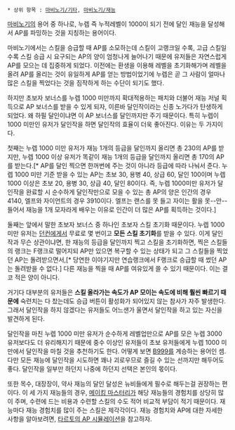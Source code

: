  * 상위 항목 : [[마비노기/기타]], [[마비노기/재능]]

[[마비노기]]의 용어 중 하나로, 누렙 즉 누적레벨이 1000이 되기 전에 달인 재능을 달성해서 AP를 파밍하는 것을 지칭하는 용어이다.

마비노기에서는 스킬을 승급할 때 AP를 소모하는데 스킬이 고랭크일 수록, 고급 스킬일 수록 스킬 승급 시 요구되는 AP의 양이 엄청나게 늘어나기 때문에 유저들은 자연스럽게 AP를 모으는 데 집중하게 되었다. 이전에는 환생을 이용해 레벨을 초기화해가며 레벨을 올려 AP를 올리는 것이 유일하게 AP를 얻는 방법이었기에 누렙은 곧 그 사람이 얼마나 많은 스킬을 찍었다는 것을 짐작하게 하는 수단이 되기도 했다.

하지만 초보자 보너스를 누렙 1000 미만까지 확대적용하는 패치와 더불어 재능 저널 획득으로 AP 보너스를 받을 수 있게 되자, 이른바 달인작이라는 신종 노가다가 탄생하게 되었다. 왜 하필 달인이냐면 이 AP 보너스를 달인까지만 주기 때문이다. 특히 누렙이 1000 미만인 유저가 달인작을 하면 달인작의 효율이 더욱 좋아진다. 이유는 두 가지이다.

첫째는 누렙 1000 미만 유저가 재능 1개의 등급을 달인까지 올리면 총 230의 AP를 받지만, 누렙 1000 이상 유저가 똑같이 재능 1개의 등급을 달인까지 올리면 총 170의 AP를 받는다.[* AP를 달인 찍으면 한꺼번에 주는 것이 아니라 등급에 따라 나눠서 준다. 누렙 1000 미만 기준 받을 수 있는 AP는 초보 30, 용병 40, 상급 60, 달인 100이며 누렙 1000 이상은 초보 20, 용병 30, 상급 40, 달인 80이다. 즉, 누렙 1000미만 유저가 달인작을 완료할 시 순수하게 달인작만으로 모을 수 있는 총 AP의 양은 인간의 경우 4140, 엘프와 자이언트의 경우 3910이다. 엘프는 랜스를 못 들고 자이는 활을 못--안-- 들어서 재능을 1개 모자라게 배우는 이유로 인간이 더 많은 AP를 획득하는 것이다.]

둘째는 앞에서 말한 초보자 보너스 중 하나인 초보자 스킬 초기화 때문이다. 누렙 1000 미만 유저는 [[던컨]]에게서 무료로 몇 번이고 '''모든 스킬 초기화'''를 받을 수 있다. 이게 달인작과 무슨 상관이냐면, 한 재능의 등급을 달인까지 찍고 스킬을 초기화하면, 찍은 스킬들의 랭크는 F랭크로 떨어지되 AP만 있으면 복구할 수 있는 상태가 되고 그 스킬들을 찍었던 AP는 돌려받으면서,[* 당연한 이야기지만 연습랭크에서 F랭크로 승급할 때 썼던 AP는 돌려받을 수 없다.] 다른 재능을 찍을 때 AP를 여유있게 쓸 수 있기 때문이다. 이는 결코 적은 양이 아니다.

거기다 대부분의 유저들은 '''스킬 올라가는 속도가 AP 모이는 속도에 비해 훨씬 빠르기 때문에''' 숙련치는 다 찼는데도 승급 버튼이 활성화가 되어있지 않는 참사가 자주 발생한다. 그래서 달인작을 하지 않겠다는 유저들도 어느샌가 울면서 달인작을 하고 있는 자신을 발견하게 된다.

달인작을 마친 누렙 1000 미만 유저가 순수하게 레벨업만으로 AP를 모은 누렙 3000 유저보다도 더 유리해지기 때문에 중수 이상인 유저들이 초보 유저들에게 누렙 1000 미만에서 달인작을 마칠 것을 추천하기도 한다. 어떻게 보면 [[B999]]를 계승하는 용어인 셈. 다만 모든 재능에 달인작을 시도하면 꽤나 괴로우므로 즐길 수 있는 선까지만 해두어도 좋다. 달인작을 일부만 하던지 나중에 하던지 선택은 본인의 몫이다.

또한 목수, 대장장이, 약사 재능의 달인 달성은 뉴비들에게 필수로 해두는걸 권장하는 편이다. 이 세 가지 재능들의 경우, [[메이킹 마스터리]]가 해당 재능들의 경험치를 상당히 많이 주며, 수련에 드는 비용과 수련할 스킬의 수도 적어 비교적 부담이 적기 때문이다. 재능마다 재능 경험치를 많이 주는 스킬은 제각각이다. 재능 경험치와 AP에 대한 자세한 사항을 알아보려면, [http://mabi.tar.to 타르토의 AP 시뮬레이션]을 참고하자.
